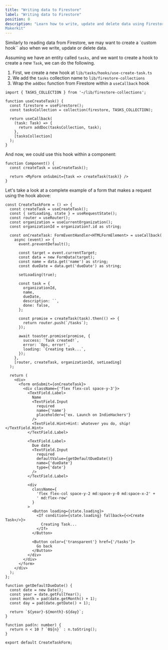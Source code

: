 ```yaml
---
title: "Writing data to Firestore"
label: "Writing data to Firestore"
position: 0
description: "Learn how to write, update and delete data using Firestore in
Makerkit"
---
```


Similarly to reading data from Firestore, we may want to create a `custom
hook`` also when we write, update or delete data.

Assuming we have an entity called `tasks`, and we want to create a hook to
create a new `Task`, we can do the following.

1. First, we create a new hook at `lib/tasks/hooks/use-create-task.ts`
2. We add the `tasks` collection name to `lib/firestore-collections`
3. Wrap the `addDoc` function from Firestore within a `useCallback` hook

```tsx title="lib/tasks/hooks/use-create-task.ts"
import { TASKS_COLLECTION } from '~/lib/firestore-collections';

function useCreateTask() {
  const firestore = useFirestore();
  const tasksCollection = collection(firestore, TASKS_COLLECTION);

  return useCallback(
    (task: Task) => {
      return addDoc(tasksCollection, task);
    },
    [tasksCollection]
  );
}
```

And now, we could use this hook within a component:

```tsx
function Component() {
  const createTask = useCreateTask();

  return <MyForm onSubmit={task => createTask(task)} />
}
```

Let's take a look at a complete example of a form that makes a request using
the hook above:

```tsx title="components/tasks/NewTaskForm.tsx"
const CreateTaskForm = () => {
  const createTask = useCreateTask();
  const { setLoading, state } = useRequestState();
  const router = useRouter();
  const organization = useCurrentOrganization();
  const organizationId = organization?.id as string;

  const onCreateTask: FormEventHandler<HTMLFormElement> = useCallback(
    async (event) => {
      event.preventDefault();

      const target = event.currentTarget;
      const data = new FormData(target);
      const name = data.get('name') as string;
      const dueDate = data.get('dueDate') as string;

      setLoading(true);

      const task = {
        organizationId,
        name,
        dueDate,
        description: ``,
        done: false,
      };

      const promise = createTask(task).then(() => {
        return router.push(`/tasks`);
      });

      await toaster.promise(promise, {
        success: `Task created!`,
        error: `Ops, error!`,
        loading: `Creating task...`,
      });
    },
    [router, createTask, organizationId, setLoading]
  );

  return (
    <div>
      <form onSubmit={onCreateTask}>
        <div className={'flex flex-col space-y-3'}>
          <TextField.Label>
            Name
            <TextField.Input
              required
              name={'name'}
              placeholder={'ex. Launch on IndieHackers'}
            />
            <TextField.Hint>Hint: whatever you do, ship!</TextField.Hint>
          </TextField.Label>

          <TextField.Label>
            Due date
            <TextField.Input
              required
              defaultValue={getDefaultDueDate()}
              name={'dueDate'}
              type={'date'}
            />
          </TextField.Label>

          <div
            className={
              'flex flex-col space-y-2 md:space-y-0 md:space-x-2' +
              ' md:flex-row'
            }
          >
            <Button loading={state.loading}>
              <If condition={state.loading} fallback={<>Create Task</>}>
                Creating Task...
              </If>
            </Button>

            <Button color={'transparent'} href={'/tasks'}>
              Go back
            </Button>
          </div>
        </div>
      </form>
    </div>
  );
};

function getDefaultDueDate() {
  const date = new Date();
  const year = date.getFullYear();
  const month = pad(date.getMonth() + 1);
  const day = pad(date.getDate() + 1);

  return `${year}-${month}-${day}`;
}

function pad(n: number) {
  return n < 10 ? `0${n}` : n.toString();
}

export default CreateTaskForm;
```

